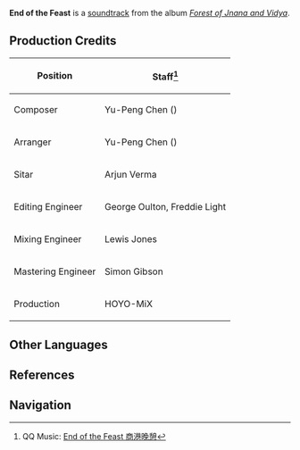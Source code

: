 {{Soundtrack Infobox
|title          =
|image          = Forest of Jnana and Vidya.png
|album          = Forest of Jnana and Vidya
|disc           = 1
|number         = 15
|featured       =
|featured2      =
|featured3      =
|featured_disc  =
|featured_disc2 =
|featured_disc3 =
|youtube_id     = ABW6ueWVSq0
|spotify_id     = 7FSWiqsXhllw0pzv7JSjC4
|played_in      = Port Ormos
|during         = [[Port Ormos]] (Night)
|domain         =
|previous       = Hustle and Bustle of Ormos
|next           = Bustling Streets
}}
'''End of the Feast''' is a [[soundtrack]] from the album ''[[Forest of Jnana and Vidya]]''.

==Production Credits==
{| class="wikitable" style="text-align:left; height:0.5em"
! Position
! Staff<ref>QQ Music: [https://y.qq.com/n/ryqq/songDetail/001KylQy1rjE1e End of the Feast 商港晚憩]</ref>
|-
! Composer
| Yu-Peng Chen ({{zh|陈致逸}})
|-
! Arranger
| Yu-Peng Chen ({{zh|陈致逸}})
|-
! Sitar
| Arjun Verma
|-
! Editing Engineer
| George Oulton, Freddie Light
|-
! Mixing Engineer
| Lewis Jones
|-
! Mastering Engineer
| Simon Gibson
|-
! Production
| HOYO-MiX
|}
<!--
==Videos==
<gallery hideaddbutton="true" captionalign="center">
</gallery>

==Trivia==
-->
==Other Languages==
{{Other Languages
|en      = End of the Feast
|zhs     = 商港晚憩
|zhs_rm  = Shānggǎng Wǎnqì
|zht     = 商港晚憩
|zht_rm  = Shānggǎng Wǎnqì
|zh_tl   = Evening Rest of a Port of Business
|ja      = 港の夜の憩い
|ja_rm   = Minato no Yoru no Ikoi
|ja_tl   = Evening Rest at the Port
|tr      = 
|tr_tl   = 
|it      = 
|it_tl   = 
}}

==References==
{{Reflist}}

==Navigation==
{{Soundtrack Navbox|Forest of Jnana and Vidya}}